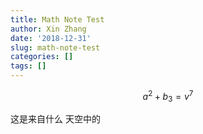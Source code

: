 ```yaml
---
title: Math Note Test
author: Xin Zhang
date: '2018-12-31'
slug: math-note-test
categories: []
tags: []
---
```


$$a^2+b_3=v^7$$

\begin{equation}
f\left(k\right) = \binom{n}{k} p^k\left(1-p\right)^{n-k} (\#eq:binom)
\end{equation}

这是来自什么 天空中的